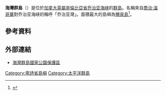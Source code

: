 {{Expand language|1=en|time=2021-02-05T03:54:16+00:00}}
{{Infobox landform
| water             = 
| name              = 海灣群島
| other_name        = 
| photo             = View from Baynes Peak, Saltspring Island, British Columbia, Canada 04.jpg
| photo_width       = 280px
| photo_alt         = 
| photo_caption     = [[鹽泉島|鹽泉島]]的景觀
| map               = 
| map_width         = 
| map_caption       = 
| map_alt           = 
| relief            = 
| label             = 
| label_position    = 
| mark              = 
| marker_size       = 
| location          = {{CAN}}[[英屬哥倫比亞省|英屬哥倫比亞省]]
| coordinates       = {{Coord|48|57|N|123|32|W|region:CA_type:isle|display=inline,title}}
| coordinates_ref   = 
| range             = 
| part_of           = 
| water_bodies      = 
| elevation_m       = 
| elevation_ref     = 
| surface_elevation_m = 
| surface_elevation_ref =
| highest_point     = 
| highest_elevation = 
| highest_coords    = 
| length            = 
| width             = 
| area              = <!-- {{Convert|NN|ha|acres}} -->
| depth             = 
| drop              = 
| formed_by         = 
| geology           = <!-- or |type = -->
| age               = 
| orogeny           = 
| volcanic_arc/belt = 
| volcanic_arc      = 
| volcanic_belt     = 
| volcanic_field    = 
| eruption          = 
| last_eruption     = 
| topo              = 
| operator          = 
| designation       = 
| free_label_1      = 
| free_data_1       = 
| free_label_2      = 
| free_data_2       = 
| free_label_3      = 
| free_data_3       = 
| website           = <!-- {{URL|example.com}} -->
| embedded          = 
}}
'''海灣群島'''（{{lang-en|Gulf Islands}}）是位於[[加拿大|加拿大]][[英屬哥倫比亞省|英屬哥倫比亞省]][[乔治亚海峡|乔治亚海峡]]的[[群島|群島]]。名稱來自[[喬治·溫哥華|喬治·溫哥華]]對乔治亚海峡的稱呼「乔治亚灣」。面積最大的島嶼為[[鹽泉島|鹽泉島]]<ref>{{cite web|url=https://www.crd.bc.ca/about/electoral-areas/salt-spring-island|title=Salt Spring Island | CRD|language=en|access-date=2020-02-04|archive-date=2021-01-19|archive-url=https://web.archive.org/web/20210119082838/https://www.crd.bc.ca/about/electoral-areas/salt-spring-island|dead-url=no}}</ref>。

== 參考資料 ==
{{reflist}}

== 外部連結 ==
*[https://www.pc.gc.ca/en/pn-np/bc/gulf 海灣群島國家公園保護區] {{Wayback|url=https://www.pc.gc.ca/en/pn-np/bc/gulf |date=20210126114324 }}{{en}}
{{commonscat}}

{{canada-geo-stub}}
{{Authority control}}

[[Category:卑詩省島嶼|Category:卑詩省島嶼]]
[[Category:太平洋群島|Category:太平洋群島]]